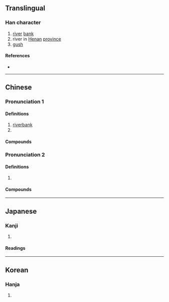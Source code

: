 {{character info}}
{{character info|0x2F912}}
==Translingual==

===Han character===
{{Han char|rn=85|rad=水|as=13|sn=16|four=34186|canj=EJTC|ids=⿰氵賁}}

# [[river]] [[bank]]
# river in [[Henan]] [[province]]
# [[gush]]

====References====
* {{Han ref|kx=0654.250|dkj=18446|dj=1065.030|hdz=31735.020|uh=6FC6|ud=28614|bh=E5FD|bd=58877}}

----

==Chinese==
{{zh-forms|s=𣸣}}

===Pronunciation 1===
{{zh-pron
|m=fén
|m-s=
|c=fan4
|c-t=
|g=
|h=pfs=
|j=
|mb=
|md=
|mn=hûn
|mn-t=
|w=
|x=
|mc=1
|oc=2
|ma=
|cat=n,v,pn
}}

====Definitions====
{{zh-hanzi}}

# [[riverbank]]
# {{n-g|Name of a river in [[Henan]] [[province]].}}

====Compounds====
{{zh-der|濆泉}}

===Pronunciation 2===
{{zh-pron
|m=pēn
|m-s=
|c=
|c-t=
|g=
|h=pfs=
|j=
|mb=
|md=
|mn=
|mn-t=
|w=
|x=
|mc=2
|oc=1
|ma=
|cat=v
}}

====Definitions====
{{zh-hanzi}}

# {{zh-alt-form|噴|to [[gush]]; to [[spurt]]}}

====Compounds====
{{zh-der|濆淪|濆薄|沸濆|濆礡|濆灑}}

----

==Japanese==

===Kanji===
{{ja-kanji|grade=|rs=水13}}

# {{rfdef|ja|sort=水13}}

====Readings====
{{ja-readings
|goon=ぶん, ほん
|kanon=ふん, ほん
|kun=ほとり-, わ-く}}

----

==Korean==

===Hanja===
{{ko-hanja|hangeul=분|eumhun=|rv=bun|mr=pun|y=pun}}

# {{rfdef|ko|sort=水13}}